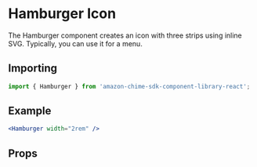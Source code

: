 

# Hamburger Icon

The Hamburger component creates an icon with three strips using inline SVG. Typically, you can use it for a menu.

## Importing

```javascript
import { Hamburger } from 'amazon-chime-sdk-component-library-react';
```

## Example

<ThemeProvider theme={lightTheme}>
  <Preview>
    <Hamburger width="2rem" />
  </Preview>
</ThemeProvider>

```jsx
<Hamburger width="2rem" />
```

## Props

<Props of={Hamburger} />
